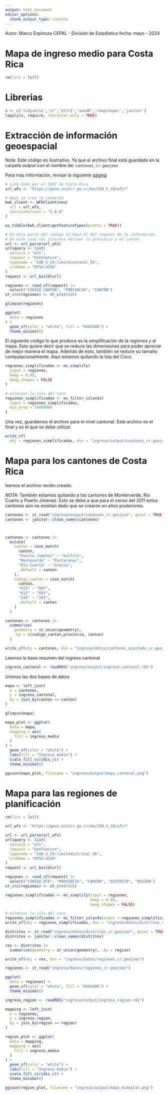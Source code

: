 ```yaml
---
output: html_document
editor_options: 
  chunk_output_type: console
---
```


Autor: Marco Espinoza
CEPAL - División de Estadística
fecha: mayo - 2024



# Mapa de ingreso medio para Costa Rica

```r
rm(list = ls())
```


# Librerias

```r
x <- c('tidyverse','sf','httr2','ows4R','rmapshaper','janitor')
lapply(x, require, character.only = TRUE)
```

# Extracción de información geoespacial

Nota: Este código es ilustrativo. Ya que el archivo final está guardado en la carpeta *output* con el nombre de: `cantones_cr.geojson` 

Para más información, revisar la siguiente [página](https://www.snitcr.go.cr/ico_servicios_ogc_info?k=bm9kbzo6OTM=&nombre=IGN%20Cartograf%C3%ADa%201:5mil%20CO)


```r
# Link dado por el SNIT de Costa Rica 
url_wfs <- "https://geos.snitcr.go.cr/be/IGN_5_CO/wfs?"
```

```r
# Aquí se crea la conexión
bwk_client <- WFSClient$new(
  url = url_wfs,
  serviceVersion = "2.0.0"
)

as_tibble(bwk_client$getFeatureTypes(pretty = TRUE))
```

```r
# En esta parte del código se hace el GET request de la información
# En este caso nos interesa extraer la provincia y el cantón.
url <- url_parse(url_wfs)
url$query <- list(
  service = "wfs",
  request = "GetFeature",
  typename = "IGN_5_CO:limitecantonal_5k",
  srsName = "EPSG:4326"
)
request <- url_build(url)

regiones <- read_sf(request) |>
  select("CÓDIGO_CANTÓN", "PROVINCIA", "CANTÓN")
st_crs(regiones) <- st_crs(4326)
```

```r
glimpse(regiones)
```

```r
ggplot(
  data = regiones
) +
  geom_sf(color = "white", fill = "#365486") +
  theme_minimal()
```

El siguiente código lo que produce es la simplificación de la regiones y el mapa. Esto quiere decir que se reduce las dimensiones para poder apreciar de mejor manera el mapa. Además de esto, también se reduce su tamaño computacionalmente. Aquí estamos quitando la Isla del Coco. 

```r
regiones_simplificadas <- ms_simplify(
  input = regiones,
  keep = 0.05,
  keep_shapes = FALSE
)

# eliminar la isla del coco
regiones_simplificadas <- ms_filter_islands(
  input = regiones_simplificadas,
  min_area = 24000000
)
```

Una vez, guardamos el archivo para el nivel cantonal. Este archivo es el final y es el que se debe utilizar. 

```r
write_sf(
  obj = regiones_simplificadas, dsn = "ingreso/output/cantones_cr.geojson")
```

# Mapa para los cantones de Costa Rica

leemos el archivo recién creado.

*NOTA:* También estamos quitando a los cantones de Monterverde, Río Cuarto y Puerto Jimenez. Esto se debe a que para el censo del 2011 estos cantones aún no existian dado que se crearon en años posteriores. 

```r
cantones <- st_read("ingreso/output/cantones_cr.geojson", quiet = TRUE)
cantones <- janitor::clean_names(cantones)



cantones <- cantones |> 
  mutate(
    canton = case_match(
      canton,
      "Puerto Jiménez" ~ "Golfito",
      "Monteverde" ~ "Puntarenas",
      "Río Cuarto" ~ "Grecia",
      .default = canton
    ),
    codigo_canton = case_match(
      canton,
      "613" ~ "607",
      "612" ~ "601",
      "216" ~ "203",
      .default = canton
    )
  )

cantones <- cantones |> 
  summarise(
    geometry = st_union(geometry),
    .by = c(codigo_canton,provincia, canton)
  )

write_sf(obj = cantones, dsn = "ingreso/datos/cantones_ajustado_cr.geojson")
```


Leemos la base resumen del ingreso cantonal

```r
ingreso_cantonal <- readRDS("ingreso/output/ingreso_cantonal.rds")
```

Unimos las dos bases de datos

```r
mapa <- left_join(
  x = cantones,
  y = ingreso_cantonal,
  by = join_by(canton == canton)
)

glimpse(mapa)
```

```r
mapa_plot <- ggplot(
  data = mapa,
  mapping = aes(
    fill = ingreso_medio
  )
) +
  geom_sf(color = "white") +
  labs(fill = "Ingreso medio") +
  scale_fill_viridis_c() +
  theme_minimal()
```

```r
ggsave(mapa_plot, filename = "ingreso/output/mapa_cantonal.png")
```

# Mapa para las regiones de planificación

```r
rm(list = ls())
```

```r
url_wfs <- "https://geos.snitcr.go.cr/be/IGN_5_CO/wfs?"

url <- url_parse(url_wfs)
url$query <- list(
  service = "wfs",
  request = "GetFeature",
  typename = "IGN_5_CO:limitedistrital_5k",
  srsName = "EPSG:4326"
)
request <- url_build(url)

regiones <- read_sf(request) |>
  select("CÓDIGO_DTA", "PROVINCIA", "CANTÓN", "DISTRITO", "REGIÓN")
st_crs(regiones) <- st_crs(4326)
```


```r
regiones_simplificadas <- ms_simplify(input = regiones,
                                      keep = 0.05,
                                      keep_shapes = FALSE)

# eliminar la isla del coco
regiones_simplificadas <- ms_filter_islands(input = regiones_simplificadas, min_area = 24000000)
write_sf(obj = regiones_simplificadas, dsn = "ingreso/datos/distritos_cr.geojson")
```

```r
distritos <- st_read("ingreso/datos/distritos_cr.geojson", quiet = TRUE)
distritos <- janitor::clean_names(distritos)

res <- distritos |>
  summarise(geometry = st_union(geometry), .by = region)

write_sf(obj = res, dsn = "ingreso/datos/regiones_cr.geojson")
```


```r
regiones <- st_read("ingreso/datos/regiones_cr.geojson")
```


```r
ggplot(
  data = regiones) +
  geom_sf(color = "white", fill = "#365486") +
  theme_minimal()
```

```r
ingreso_region <- readRDS("ingreso/output/ingreso_region.rds")
```

```r
mapping <- left_join(
  x = regiones,
  y = ingreso_region,
  by = join_by(region == region)
)
```

```r

region_plot <- ggplot(
  data = mapping,
  mapping = aes(
    fill = ingreso_medio
  )
) +
  geom_sf(color = "white") +
  labs(fill = "Ingreso medio") +
  scale_fill_viridis_c() +
  theme_minimal()
```

```r
ggsave(region_plot, filename = "ingreso/output/mapa_mideplan.png")
```




